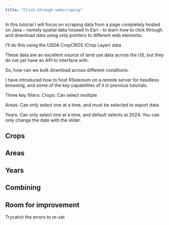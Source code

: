```yaml
---
title: "Click-through webscraping"
---
```

In this tutorial I will focus on scraping data from a page completely hosted on Java -- namely spatial data housed in Esri -- to learn how to click through and download data using only pointers to different web elements.

I'll do this using the USDA CropCROS (Crop Layer) data

These data are an excellent source of land use data across the US, but they do not yet have an API to interface with.

So, how can we bulk download across different conditions.


I have introduced how to host RSelenium on a remote server for headless browsing, and some of the key capabilities of it in previous tutorials. 

Three key filters:
Crops: Can select multiple

Areas: Can only select one at a time, and must be selected to export data

Years: Can only select one at a time, and default selects at 2024. You can only change the date with the slider.

## Crops

## Areas

## Years

## Combining

## Room for improvement
Trycatch the errors to re-set